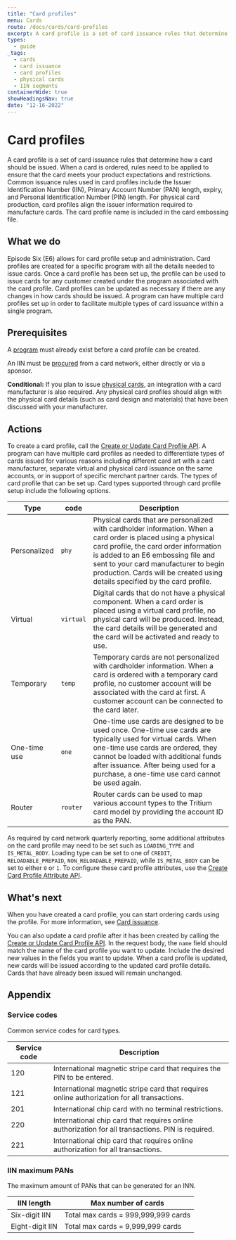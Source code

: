 ```yaml
---
title: "Card profiles"
menu: Cards
route: /docs/cards/card-profiles
excerpt: A card profile is a set of card issuance rules that determine how a card should be issued.
types: 
  - guide
_tags:
  - cards
  - card issuance
  - card profiles
  - physical cards
  - IIN segments
containerWide: true
showHeadingsNav: true
date: "12-16-2022"
---
```


# Card profiles

A card profile is a set of card issuance rules that determine how a card should be issued. When a card is ordered, rules need to be applied to ensure that the card meets your product expectations and restrictions. Common issuance rules used in card profiles include the Issuer Identification Number (IIN), Primary Account Number (PAN) length, expiry, and Personal Identification Number (PIN) length. For physical card production, card profiles align the issuer information required to manufacture cards. The card profile name is included in the card embossing file.

## What we do

Episode Six (E6) allows for card profile setup and administration. Card profiles are created for a specific program with all the details needed to issue cards. Once a card profile has been set up, the profile can be used to issue cards for any customer created under the program associated with the card profile. Card profiles can be updated as necessary if there are any changes in how cards should be issued. A program can have multiple card profiles set up in order to facilitate multiple types of card issuance within a single program.

## Prerequisites

A [program](/docs/programs/programs) must already exist before a card profile can be created.

An IIN must be [procured](/docs/cards/iin-procurement) from a card network, either directly or via a sponsor.

**Conditional:** If you plan to issue [physical cards](/docs/cards/physical-cards), an integration with a card manufacturer is also required. Any physical card profiles should align with the physical card details (such as card design and materials) that have been discussed with your manufacturer.

## Actions

To create a card profile, call the [Create or Update Card Profile API](/tech-specs/cards/card-profiles/api?#operation/net.e6tech.h3.middletier.api.v1.partner.operating.CardProfileAPI_createCardProfile_POST). A program can have multiple card profiles as needed to differentiate types of cards issued for various reasons including different card art with a card manufacturer, separate virtual and physical card issuance on the same accounts, or in support of specific merchant partner cards. The types of card profile that can be set up. Card types supported through card profile setup include the following options.

| Type | code | Description |
| ---- | --- | ----------- |
| Personalized | `phy` | Physical cards that are personalized with cardholder information. When a card order is placed using a physical card profile, the card order information is added to an E6 embossing file and sent to your card manufacturer to begin production. Cards will be created using details specified by the card profile. |
| Virtual | `virtual` | Digital cards that do not have a physical component. When a card order is placed using a virtual card profile, no physical card will be produced. Instead, the card details will be generated and the card will be activated and ready to use. |
| Temporary | `temp` | Temporary cards are not personalized with cardholder information. When a card is ordered with a temporary card profile, no customer account will be associated with the card at first. A customer account can be connected to the card later. |
| One-time use | `one` | One-time use cards are designed to be used once. One-time use cards are typically used for virtual cards. When one-time use cards are ordered, they cannot be loaded with additional funds after issuance. After being used for a purchase, a one-time use card cannot be used again.  |
| Router | `router` | Router cards can be used to map various account types to the Tritium card model by providing the account ID as the PAN.  |

As required by card network quarterly reporting, some additional attributes on the card profile may need to be set such as `LOADING_TYPE` and `IS_METAL_BODY`. Loading type can be set to one of `CREDIT`, `RELOADABLE_PREPAID`, `NON_RELOADABLE_PREPAID`, while `IS_METAL_BODY` can be set to either `0` or `1`. To configure these card profile attributes, use the [Create Card Profile Attribute API](/tech-specs/cards/card-profile-attributes/api?#operation/net.e6tech.h3.middletier.api.v1.partner.operating.CardProfileAPI_createOrUpdateCardProfileAttribute_POST).

## What's next

When you have created a card profile, you can start ordering cards using the profile. For more information, see [Card issuance](/docs/cards/issuance-overview).

You can also update a card profile after it has been created by calling the [Create or Update Card Profile API](/tech-specs/cards/card-profiles/api?#operation/net.e6tech.h3.middletier.api.v1.partner.operating.CardProfileAPI_createCardProfile_POST). In the request body, the `name` field should match the name of the card profile you want to update. Include the desired new values in the fields you want to update. When a card profile is updated, new cards will be issued according to the updated card profile details. Cards that have already been issued will remain unchanged.

## Appendix

### Service codes

Common service codes for card types.

| Service code | Description |
| --- | ----------- |
| 120 | International magnetic stripe card that requires the PIN to be entered. |
| 121 | International magnetic stripe card that requires online authorization for all transactions. |
| 201 | International chip card with no terminal restrictions. |
| 220 | International chip card that requires online authorization for all transactions. PIN is required. |
| 221 | International chip card that requires online authorization for all transactions. |

### IIN maximum PANs

The maximum amount of PANs that can be generated for an INN.

| IIN length | Max number of cards |
| ---------- | ------------------- |
| Six-digit IIN | Total max cards = 999,999,999 cards |
| Eight-digit IIN | Total max cards = 9,999,999 cards |